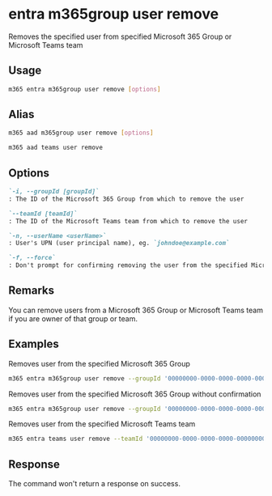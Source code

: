 
# entra m365group user remove

Removes the specified user from specified Microsoft 365 Group or Microsoft Teams team

## Usage

```sh
m365 entra m365group user remove [options]
```

## Alias

```sh
m365 aad m365group user remove [options]
```

```sh
m365 aad teams user remove
```

## Options

```md definition-list
`-i, --groupId [groupId]`
: The ID of the Microsoft 365 Group from which to remove the user

`--teamId [teamId]`
: The ID of the Microsoft Teams team from which to remove the user

`-n, --userName <userName>`
: User's UPN (user principal name), eg. `johndoe@example.com`

`-f, --force`
: Don't prompt for confirming removing the user from the specified Microsoft 365 Group or Microsoft Teams team
```

<Global />

## Remarks

You can remove users from a Microsoft 365 Group or Microsoft Teams team if you are owner of that group or team.

## Examples

Removes user from the specified Microsoft 365 Group

```sh
m365 entra m365group user remove --groupId '00000000-0000-0000-0000-000000000000' --userName 'anne.matthews@contoso.onmicrosoft.com'
```

Removes user from the specified Microsoft 365 Group without confirmation

```sh
m365 entra m365group user remove --groupId '00000000-0000-0000-0000-000000000000' --userName 'anne.matthews@contoso.onmicrosoft.com' --force
```

Removes user from the specified Microsoft Teams team

```sh
m365 entra teams user remove --teamId '00000000-0000-0000-0000-000000000000' --userName 'anne.matthews@contoso.onmicrosoft.com'
```

## Response

The command won't return a response on success.
